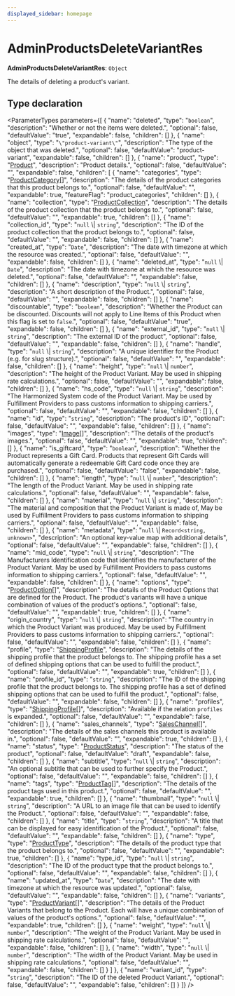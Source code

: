 ```yaml
---
displayed_sidebar: homepage
---
```



# AdminProductsDeleteVariantRes

 **AdminProductsDeleteVariantRes**: `Object`

The details of deleting a product's variant.

## Type declaration

<ParameterTypes parameters={[
  {
    "name": "deleted",
    "type": "`boolean`",
    "description": "Whether or not the items were deleted.",
    "optional": false,
    "defaultValue": "true",
    "expandable": false,
    "children": []
  },
  {
    "name": "object",
    "type": "`\"product-variant\"`",
    "description": "The type of the object that was deleted.",
    "optional": false,
    "defaultValue": "product-variant",
    "expandable": false,
    "children": []
  },
  {
    "name": "product",
    "type": "[Product](../../entities/classes/entities.Product.mdx)",
    "description": "Product details.",
    "optional": false,
    "defaultValue": "",
    "expandable": false,
    "children": [
      {
        "name": "categories",
        "type": "[ProductCategory](../../entities/classes/entities.ProductCategory.mdx)[]",
        "description": "The details of the product categories that this product belongs to.",
        "optional": false,
        "defaultValue": "",
        "expandable": true,
        "featureFlag": "product_categories",
        "children": []
      },
      {
        "name": "collection",
        "type": "[ProductCollection](../../entities/classes/entities.ProductCollection.mdx)",
        "description": "The details of the product collection that the product belongs to.",
        "optional": false,
        "defaultValue": "",
        "expandable": true,
        "children": []
      },
      {
        "name": "collection_id",
        "type": "`null` \\| `string`",
        "description": "The ID of the product collection that the product belongs to.",
        "optional": false,
        "defaultValue": "",
        "expandable": false,
        "children": []
      },
      {
        "name": "created_at",
        "type": "`Date`",
        "description": "The date with timezone at which the resource was created.",
        "optional": false,
        "defaultValue": "",
        "expandable": false,
        "children": []
      },
      {
        "name": "deleted_at",
        "type": "`null` \\| `Date`",
        "description": "The date with timezone at which the resource was deleted.",
        "optional": false,
        "defaultValue": "",
        "expandable": false,
        "children": []
      },
      {
        "name": "description",
        "type": "`null` \\| `string`",
        "description": "A short description of the Product.",
        "optional": false,
        "defaultValue": "",
        "expandable": false,
        "children": []
      },
      {
        "name": "discountable",
        "type": "`boolean`",
        "description": "Whether the Product can be discounted. Discounts will not apply to Line Items of this Product when this flag is set to `false`.",
        "optional": false,
        "defaultValue": "true",
        "expandable": false,
        "children": []
      },
      {
        "name": "external_id",
        "type": "`null` \\| `string`",
        "description": "The external ID of the product",
        "optional": false,
        "defaultValue": "",
        "expandable": false,
        "children": []
      },
      {
        "name": "handle",
        "type": "`null` \\| `string`",
        "description": "A unique identifier for the Product (e.g. for slug structure).",
        "optional": false,
        "defaultValue": "",
        "expandable": false,
        "children": []
      },
      {
        "name": "height",
        "type": "`null` \\| `number`",
        "description": "The height of the Product Variant. May be used in shipping rate calculations.",
        "optional": false,
        "defaultValue": "",
        "expandable": false,
        "children": []
      },
      {
        "name": "hs_code",
        "type": "`null` \\| `string`",
        "description": "The Harmonized System code of the Product Variant. May be used by Fulfillment Providers to pass customs information to shipping carriers.",
        "optional": false,
        "defaultValue": "",
        "expandable": false,
        "children": []
      },
      {
        "name": "id",
        "type": "`string`",
        "description": "The product's ID",
        "optional": false,
        "defaultValue": "",
        "expandable": false,
        "children": []
      },
      {
        "name": "images",
        "type": "[Image](../../entities/classes/entities.Image.mdx)[]",
        "description": "The details of the product's images.",
        "optional": false,
        "defaultValue": "",
        "expandable": true,
        "children": []
      },
      {
        "name": "is_giftcard",
        "type": "`boolean`",
        "description": "Whether the Product represents a Gift Card. Products that represent Gift Cards will automatically generate a redeemable Gift Card code once they are purchased.",
        "optional": false,
        "defaultValue": "false",
        "expandable": false,
        "children": []
      },
      {
        "name": "length",
        "type": "`null` \\| `number`",
        "description": "The length of the Product Variant. May be used in shipping rate calculations.",
        "optional": false,
        "defaultValue": "",
        "expandable": false,
        "children": []
      },
      {
        "name": "material",
        "type": "`null` \\| `string`",
        "description": "The material and composition that the Product Variant is made of, May be used by Fulfillment Providers to pass customs information to shipping carriers.",
        "optional": false,
        "defaultValue": "",
        "expandable": false,
        "children": []
      },
      {
        "name": "metadata",
        "type": "`null` \\| `Record<string, unknown>`",
        "description": "An optional key-value map with additional details",
        "optional": false,
        "defaultValue": "",
        "expandable": false,
        "children": []
      },
      {
        "name": "mid_code",
        "type": "`null` \\| `string`",
        "description": "The Manufacturers Identification code that identifies the manufacturer of the Product Variant. May be used by Fulfillment Providers to pass customs information to shipping carriers.",
        "optional": false,
        "defaultValue": "",
        "expandable": false,
        "children": []
      },
      {
        "name": "options",
        "type": "[ProductOption](../../entities/classes/entities.ProductOption.mdx)[]",
        "description": "The details of the Product Options that are defined for the Product. The product's variants will have a unique combination of values of the product's options.",
        "optional": false,
        "defaultValue": "",
        "expandable": true,
        "children": []
      },
      {
        "name": "origin_country",
        "type": "`null` \\| `string`",
        "description": "The country in which the Product Variant was produced. May be used by Fulfillment Providers to pass customs information to shipping carriers.",
        "optional": false,
        "defaultValue": "",
        "expandable": false,
        "children": []
      },
      {
        "name": "profile",
        "type": "[ShippingProfile](../../entities/classes/entities.ShippingProfile.mdx)",
        "description": "The details of the shipping profile that the product belongs to. The shipping profile has a set of defined shipping options that can be used to fulfill the product.",
        "optional": false,
        "defaultValue": "",
        "expandable": true,
        "children": []
      },
      {
        "name": "profile_id",
        "type": "`string`",
        "description": "The ID of the shipping profile that the product belongs to. The shipping profile has a set of defined shipping options that can be used to fulfill the product.",
        "optional": false,
        "defaultValue": "",
        "expandable": false,
        "children": []
      },
      {
        "name": "profiles",
        "type": "[ShippingProfile](../../entities/classes/entities.ShippingProfile.mdx)[]",
        "description": "Available if the relation `profiles` is expanded.",
        "optional": false,
        "defaultValue": "",
        "expandable": false,
        "children": []
      },
      {
        "name": "sales_channels",
        "type": "[SalesChannel](../../entities/classes/entities.SalesChannel.mdx)[]",
        "description": "The details of the sales channels this product is available in.",
        "optional": false,
        "defaultValue": "",
        "expandable": true,
        "children": []
      },
      {
        "name": "status",
        "type": "[ProductStatus](../../entities/enums/entities.ProductStatus.mdx)",
        "description": "The status of the product",
        "optional": false,
        "defaultValue": "draft",
        "expandable": false,
        "children": []
      },
      {
        "name": "subtitle",
        "type": "`null` \\| `string`",
        "description": "An optional subtitle that can be used to further specify the Product.",
        "optional": false,
        "defaultValue": "",
        "expandable": false,
        "children": []
      },
      {
        "name": "tags",
        "type": "[ProductTag](../../entities/classes/entities.ProductTag.mdx)[]",
        "description": "The details of the product tags used in this product.",
        "optional": false,
        "defaultValue": "",
        "expandable": true,
        "children": []
      },
      {
        "name": "thumbnail",
        "type": "`null` \\| `string`",
        "description": "A URL to an image file that can be used to identify the Product.",
        "optional": false,
        "defaultValue": "",
        "expandable": false,
        "children": []
      },
      {
        "name": "title",
        "type": "`string`",
        "description": "A title that can be displayed for easy identification of the Product.",
        "optional": false,
        "defaultValue": "",
        "expandable": false,
        "children": []
      },
      {
        "name": "type",
        "type": "[ProductType](../../entities/classes/entities.ProductType.mdx)",
        "description": "The details of the product type that the product belongs to.",
        "optional": false,
        "defaultValue": "",
        "expandable": true,
        "children": []
      },
      {
        "name": "type_id",
        "type": "`null` \\| `string`",
        "description": "The ID of the product type that the product belongs to.",
        "optional": false,
        "defaultValue": "",
        "expandable": false,
        "children": []
      },
      {
        "name": "updated_at",
        "type": "`Date`",
        "description": "The date with timezone at which the resource was updated.",
        "optional": false,
        "defaultValue": "",
        "expandable": false,
        "children": []
      },
      {
        "name": "variants",
        "type": "[ProductVariant](../../entities/classes/entities.ProductVariant.mdx)[]",
        "description": "The details of the Product Variants that belong to the Product. Each will have a unique combination of values of the product's options.",
        "optional": false,
        "defaultValue": "",
        "expandable": true,
        "children": []
      },
      {
        "name": "weight",
        "type": "`null` \\| `number`",
        "description": "The weight of the Product Variant. May be used in shipping rate calculations.",
        "optional": false,
        "defaultValue": "",
        "expandable": false,
        "children": []
      },
      {
        "name": "width",
        "type": "`null` \\| `number`",
        "description": "The width of the Product Variant. May be used in shipping rate calculations.",
        "optional": false,
        "defaultValue": "",
        "expandable": false,
        "children": []
      }
    ]
  },
  {
    "name": "variant_id",
    "type": "`string`",
    "description": "The ID of the deleted Product Variant.",
    "optional": false,
    "defaultValue": "",
    "expandable": false,
    "children": []
  }
]} />
